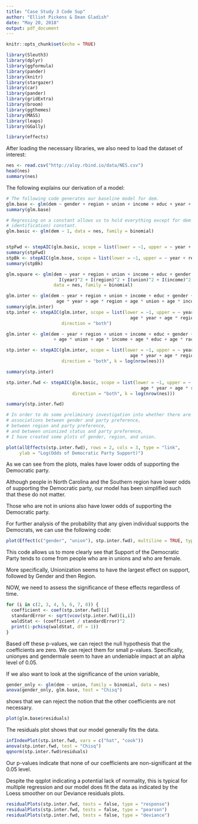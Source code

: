 ```yaml
---
title: "Case Study 3 Code Sup"
author: "Elliot Pickens & Dean Gladish"
date: "May 20, 2018"
output: pdf_document
---
```


```r
knitr::opts_chunk$set(echo = TRUE)
```

```r
library(Sleuth3)
library(dplyr)
library(ggformula)
library(pander)
library(knitr)
library(stargazer)
library(car)
library(pander)
library(gridExtra)
library(broom)
library(ggthemes)
library(MASS)
library(leaps)
library(GGally)

library(effects)
```

After loading the necessary libraries, we also need to load the dataset of interest:  

```r
nes <- read.csv("http://aloy.rbind.io/data/NES.csv")
head(nes)
summary(nes)

```

The following explains our derivation of a model:  

```r
# The following code generates our baseline model for dem.  
glm.base <- glm(dem ~ gender + region + union + income + educ + year + race + age, data = nes, family = binomial)
summary(glm.base)

# Regressing on a constant allows us to hold everything except for dem (party 
# identification) constant.  
glm.basic <- glm(dem ~ 1, data = nes, family = binomial)


stpFwd <- stepAIC(glm.basic, scope = list(lower = ~1, upper = ~ year + region + union + income + educ + gender + race + age), direction = "both")
summary(stpFwd)
stpBk <- stepAIC(glm.base, scope = list(lower = ~1, upper = ~ year + region + union + income + educ + gender + race + age), direction = "both")
summary(stpBk)

glm.square <- glm(dem ~ year + region + union + income + educ + gender + race + age + 
                    I(year)^2 + I(region)^2 + I(union)^2 + I(income)^2 + I(educ)^2 + I(gender)^2 + I(race)^2 + I(age)^2, 
                  data = nes, family = binomial)

glm.inter <- glm(dem ~ year + region + union + income + educ + gender + race + age + 
                   age * year + age * region + age * union + age * income + age * educ + age * gender + age * race, data = nes, family = binomial)
summary(glm.inter)
stp.inter <- stepAIC(glm.inter, scope = list(lower = ~1, upper = ~ year + region + union + income + educ + gender + race + age + 
                                               age * year + age * region + age * union + age * income + age * educ + age * gender + age * race),
                     direction = "both")

glm.inter <- glm(dem ~ year + region + union + income + educ + gender + race + age + 
                  + age * union + age * income + age * educ + age * race, data = nes, family = binomial)

stp.inter <- stepAIC(glm.inter, scope = list(lower = ~1, upper = ~ year + region + union + income + educ + gender + race + age + 
                                               age * year + age * region + age * union + age * income + age * educ + age * gender + age * race),
                     direction = "both", k = log(nrow(nes)))

summary(stp.inter)

stp.inter.fwd <- stepAIC(glm.basic, scope = list(lower = ~1, upper = ~ year + region + union + income + educ + gender + race + age + 
                                                   age * year + age * region + age * union + age * income + age * educ + age * gender + age * race),
                         direction = "both", k = log(nrow(nes)))

summary(stp.inter.fwd)

```



```r

# In order to do some preliminary investigation into whether there are 
# associations between gender and party preference, 
# between region and party preference, 
# and between unionized status and party preference, 
# I have created some plots of gender, region, and union.  

plot(allEffects(stp.inter.fwd), rows = 2, cols = 3, type = "link", 
     ylab = "Log(Odds of Democratic Party Support)")

```

As we can see from the plots, males have lower odds of supporting the Democratic party.  

Although people in North Carolina and the Southern region have lower odds of supporting the Democratic party, our model has been simplified such that these do not matter.  

Those who are not in unions also have lower odds of supporting the Democratic party.  

For further analysis of the probability that any given individual supports the Democrats, we can use the following code:  

```r
plot(Effect(c("gender", "union"), stp.inter.fwd), multiline = TRUE, type = "response", ylab = "Probability(Democrat)")
```

This code allows us to more clearly see that Support of the Democratic Party tends to come from people who are in unions and who are female.  

More specifically, Unionization seems to have the largest effect on support, followed by Gender and then Region.  

NOW, we need to assess the significance of these effects regardless of time.  

```r
for (i in c(2, 3, 4, 5, 6, 7, 8)) {
  coefficient <- coef(stp.inter.fwd)[i]
  standardError <- sqrt(vcov(stp.inter.fwd)[i,i])
  waldStat <- (coefficient / standardError)^2
  print(1-pchisq(waldStat, df = 1)) 
}
```

Based off these p-values, we can reject the null hypothesis that the coefficients are zero.  We can reject them for small p-values.  Specifically, unionyes and gendermale seem to have an undeniable impact at an alpha level of 0.05.  

If we also want to look at the significance of the union variable, 

```r
gender_only <- glm(dem ~ union, family = binomial, data = nes)
anova(gender_only, glm.base, test = "Chisq")

```

shows that we can reject the notion that the other coefficients are not necessary.  

```r
plot(glm.base$residuals)
```

The residuals plot shows that our model generally fits the data.  

```r
infIndexPlot(stp.inter.fwd, vars = c("hat", "cook"))
anova(stp.inter.fwd, test = "Chisq")
qqnorm(stp.inter.fwd$residuals)
```

Our p-values indicate that none of our coefficients are non-significant at the 0.05 level.  

Despite the qqplot indicating a potential lack of normality, this is typical for multiple regression and our model does fit the data as indicated by the Loess smoother on our Deviance residuals plots.  

```r
residualPlots(stp.inter.fwd, tests = false, type = "response")
residualPlots(stp.inter.fwd, tests = false, type = "pearson")
residualPlots(stp.inter.fwd, tests = false, type = "deviance")
```





